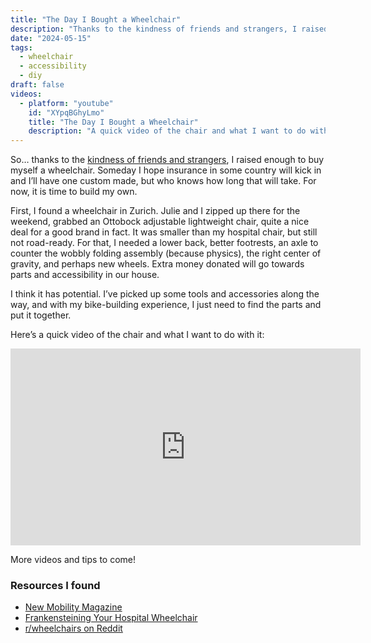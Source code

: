 ```yaml
---
title: "The Day I Bought a Wheelchair"
description: "Thanks to the kindness of friends and strangers, I raised enough to buy myself a wheelchair."
date: "2024-05-15"
tags:
  - wheelchair
  - accessibility
  - diy
draft: false
videos:
  - platform: "youtube"
    id: "XYpqBGhyLmo"
    title: "The Day I Bought a Wheelchair"
    description: "A quick video of the chair and what I want to do with it."
---
```


So… thanks to the [kindness of friends and strangers](https://www.gofundme.com/f/help-me-get-a-used-wheelchair?utm_campaign=natman_sharesheet_dash&utm_medium=customer&utm_source=copy_link&attribution_id=sl:ebfd96d6-e903-47d8-ae8a-7b5c903b56bf), I raised enough to buy myself a wheelchair. Someday I hope insurance in some country will kick in and I’ll have one custom made, but who knows how long that will take. For now, it is time to build my own.

First, I found a wheelchair in Zurich. Julie and I zipped up there for the weekend, grabbed an Ottobock adjustable lightweight chair, quite a nice deal for a good brand in fact. It was smaller than my hospital chair, but still not road-ready. For that, I needed a lower back, better footrests, an axle to counter the wobbly folding assembly (because physics), the right center of gravity, and perhaps new wheels. Extra money donated will go towards parts and accessibility in our house.

I think it has potential. I’ve picked up some tools and accessories along the way, and with my bike-building experience, I just need to find the parts and put it together.

Here’s a quick video of the chair and what I want to do with it:

<iframe
  width="560"
  height="315"
  src="https://www.youtube.com/embed/XYpqBGhyLmo"
  title="The Day I Bought a Wheelchair"
  frameborder="0"
  allowfullscreen
></iframe>

More videos and tips to come!

### Resources I found
 - [New Mobility Magazine](https://newmobility.com/)
 - [Frankensteining Your Hospital Wheelchair](https://www.opensourcewheelchairs.org/post/frankensteining-your-hospital-wheelchair-aka-pimp-my-ride-erik-kondo)
 - [r/wheelchairs on Reddit](https://www.reddit.com/r/wheelchairs/)
